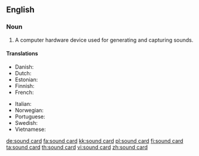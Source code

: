 ==English==

===Noun===
{{en-noun}}

# {{context|computer hardware|lang=en}} A computer hardware device used for generating and capturing sounds.

====Translations====
{{trans-top|A computer hardware device used for generating and capturing sounds}}
* Danish: {{t+|da|lydkort}}
* Dutch: {{t|nl|geluidskaart}}
* Estonian: {{t|et|helikaart}}
* Finnish: {{t+|fi|äänikortti}}
* French: {{t|fr|carte son|f}}
{{trans-mid}}
* Italian: {{t|it|scheda audio|f}}
* Norwegian: {{t|no|lydkort}}
* Portuguese: {{t|pt|placa de som}}
* Swedish: {{t+|sv|ljudkort}}
* Vietnamese: {{t|vi|bo mạch âm thanh}}
{{trans-bottom}}

[[de:sound card]]
[[fa:sound card]]
[[kk:sound card]]
[[pl:sound card]]
[[fi:sound card]]
[[ta:sound card]]
[[th:sound card]]
[[vi:sound card]]
[[zh:sound card]]